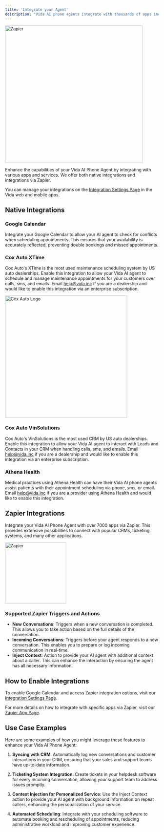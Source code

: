 ```yaml
---
title: 'Integrate your Agent'
description: "Vida AI phone agents integrate with thousands of apps including CRMs, Ticketing systems, and more!"
---
```


<img src="https://vida.io/images/vida-integrations.png" alt="Zapier" noZoom width="450" />

Enhance the capabilities of your Vida AI Phone Agent by integrating with various apps and services. We offer both native integrations and integrations via Zapier.

You can manage your integrations on the [Integration Settings Page](https://vida.io/inbox?settings=true&tab=integrations) in the Vida web and mobile apps.

## Native Integrations

### Google Calendar

Integrate your Google Calendar to allow your AI agent to check for conflicts when scheduling appointments. This ensures that your availability is accurately reflected, preventing double bookings and missed appointments.

### Cox Auto XTime

Cox Auto's XTime is the most used maintenance scheduling system by US auto dealerships. Enable this integration to allow your Vida AI agent to schedule and manage maintenance appointments for your customers over calls, sms, and emails. Email help@vida.inc if you are a dealership and would like to enable this integration via an enterprise subscription.

<img src="https://vidapublic.s3.us-east-2.amazonaws.com/vida-xtime-logo.png" alt="Cox Auto Logo" noZoom width="400" />

### Cox Auto VinSolutions

Cox Auto's VinSolutions is the most used CRM by US auto dealerships. Enable this integration to allow your Vida AI agent to interact with Leads and Contacts in your CRM when handling calls, sms, and emails. Email help@vida.inc if you are a dealership and would like to enable this integration via an enterprise subscription.

### Athena Health

Medical practices using Athena Health can have their Vida AI phone agents assist patients with their appointment scheduling via phone, sms, or email. Email help@vida.inc if you are a provider using Athena Health and would like to enable this integration.

## Zapier Integrations

Integrate your Vida AI Phone Agent with over 7000 apps via Zapier. This provides extensive possibilities to connect with popular CRMs, ticketing systems, and many other applications.

<img src="https://vida.io/images/zapier_logo.jpg" alt="Zapier" noZoom width="200" />

### Supported Zapier Triggers and Actions

- **New Conversations**: Triggers when a new conversation is completed. This allows you to take action based on the full details of the conversation.
- **Incoming Conversations**: Triggers before your agent responds to a new conversation. This enables you to prepare or log incoming communication in real-time.
- **Inject Context**: Action to provide your AI agent with additional context about a caller. This can enhance the interaction by ensuring the agent has all necessary information.

## How to Enable Integrations

To enable Google Calendar and access Zapier integration options, visit our [Integration Settings Page](https://vida.io/inbox?settings=true&tab=integrations).

For more details on how to integrate with specific apps via Zapier, visit our [Zapier App Page](https://zapier.com/apps/vida/integrations).

## Use Case Examples

Here are some examples of how you might leverage these features to enhance your Vida AI Phone Agent:

1. **Syncing with CRM**: Automatically log new conversations and customer interactions in your CRM, ensuring that your sales and support teams have up-to-date information.

2. **Ticketing System Integration**: Create tickets in your helpdesk software for every incoming conversation, allowing your support team to address issues promptly.

3. **Context Injection for Personalized Service**: Use the Inject Context action to provide your AI agent with background information on repeat callers, enhancing the personalization of your service.

4. **Automated Scheduling**: Integrate with your scheduling software to automate booking and rescheduling of appointments, reducing administrative workload and improving customer experience.
